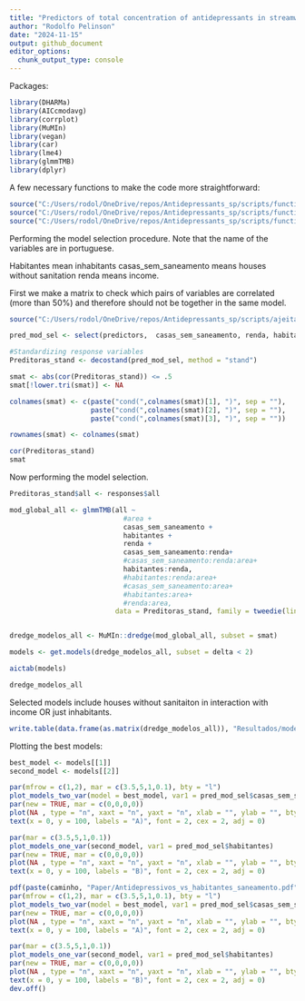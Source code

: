 ```yaml
---
title: "Predictors of total concentration of antidepressants in streamwater"
author: "Rodolfo Pelinson"
date: "2024-11-15"
output: github_document
editor_options: 
  chunk_output_type: console
---
```


Packages:
```r
library(DHARMa)
library(AICcmodavg)
library(corrplot)
library(MuMIn)
library(vegan)
library(car)
library(lme4)
library(glmmTMB)
library(dplyr)
```

A few necessary functions to make the code more straightforward:
```r
source("C:/Users/rodol/OneDrive/repos/Antidepressants_sp/scripts/functions/plot_models_one_var.R")
source("C:/Users/rodol/OneDrive/repos/Antidepressants_sp/scripts/functions/plot_models_two_var.R")
source("C:/Users/rodol/OneDrive/repos/Antidepressants_sp/scripts/functions/confidence_interval.R")
```



Performing the model selection procedure. Note that the name of the variables are in portuguese. 

Habitantes mean inhabitants
casas_sem_saneamento means houses without sanitation
renda means income.

First we make a matrix to check which pairs of variables are correlated (more than 50%) and therefore should not be together in the same model.
```r
source("C:/Users/rodol/OneDrive/repos/Antidepressants_sp/scripts/ajeitando_planilhas.R")

pred_mod_sel <- select(predictors,  casas_sem_saneamento, renda, habitantes)

#Standardizing response variables
Preditoras_stand <- decostand(pred_mod_sel, method = "stand")

smat <- abs(cor(Preditoras_stand)) <= .5
smat[!lower.tri(smat)] <- NA

colnames(smat) <- c(paste("cond(",colnames(smat)[1], ")", sep = ""),
                    paste("cond(",colnames(smat)[2], ")", sep = ""),
                    paste("cond(",colnames(smat)[3], ")", sep = ""))

rownames(smat) <- colnames(smat)

cor(Preditoras_stand)
smat
```

Now performing the model selection.
```r
Preditoras_stand$all <- responses$all

mod_global_all <- glmmTMB(all ~ 
                            #area +
                            casas_sem_saneamento +
                            habitantes +
                            renda + 
                            casas_sem_saneamento:renda+
                            #casas_sem_saneamento:renda:area+
                            habitantes:renda,
                            #habitantes:renda:area+
                            #casas_sem_saneamento:area+
                            #habitantes:area+
                            #renda:area,
                          data = Preditoras_stand, family = tweedie(link = "log"), na.action = "na.fail")


dredge_modelos_all <- MuMIn::dredge(mod_global_all, subset = smat)

models <- get.models(dredge_modelos_all, subset = delta < 2)

aictab(models)

dredge_modelos_all
```

Selected models include houses without sanitaiton in interaction with income OR just inhabitants.


```r
write.table(data.frame(as.matrix(dredge_modelos_all)), "Resultados/model_selection_all.csv", sep = ",")
```


Plotting the best models:

```r
best_model <- models[[1]]
second_model <- models[[2]]

par(mfrow = c(1,2), mar = c(3.5,5,1,0.1), bty = "l")
plot_models_two_var(model = best_model, var1 = pred_mod_sel$casas_sem_saneamento, var2 = pred_mod_sel$renda, trans_renda = 1.7485)
par(new = TRUE, mar = c(0,0,0,0))
plot(NA , type = "n", xaxt = "n", yaxt = "n", xlab = "", ylab = "", bty = "n", xlim = c(0,100), ylim = c(0,100))
text(x = 0, y = 100, labels = "A)", font = 2, cex = 2, adj = 0)

par(mar = c(3.5,5,1,0.1))
plot_models_one_var(second_model, var1 = pred_mod_sel$habitantes)
par(new = TRUE, mar = c(0,0,0,0))
plot(NA , type = "n", xaxt = "n", yaxt = "n", xlab = "", ylab = "", bty = "n", xlim = c(0,100), ylim = c(0,100))
text(x = 0, y = 100, labels = "B)", font = 2, cex = 2, adj = 0)
```

```r

pdf(paste(caminho, "Paper/Antidepressivos_vs_habitantes_saneamento.pdf", sep = ""), width = 8, height = 3.5, pointsize = 8)
par(mfrow = c(1,2), mar = c(3.5,5,1,0.1), bty = "l")
plot_models_two_var(model = best_model, var1 = pred_mod_sel$casas_sem_saneamento, var2 = pred_mod_sel$renda, trans_renda = 1.7485)
par(new = TRUE, mar = c(0,0,0,0))
plot(NA , type = "n", xaxt = "n", yaxt = "n", xlab = "", ylab = "", bty = "n", xlim = c(0,100), ylim = c(0,100))
text(x = 0, y = 100, labels = "A)", font = 2, cex = 2, adj = 0)

par(mar = c(3.5,5,1,0.1))
plot_models_one_var(second_model, var1 = pred_mod_sel$habitantes)
par(new = TRUE, mar = c(0,0,0,0))
plot(NA , type = "n", xaxt = "n", yaxt = "n", xlab = "", ylab = "", bty = "n", xlim = c(0,100), ylim = c(0,100))
text(x = 0, y = 100, labels = "B)", font = 2, cex = 2, adj = 0)
dev.off()
```

